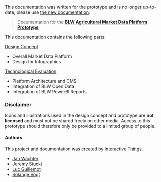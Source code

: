 <HintSpecimen warning>

This documentation was written for the prototype and is no longer up-to-date, please use [the new documentation](/storybook).

</HintSpecimen>

> Documentation for the [**BLW Agricultural Market Data Platform Prototype**](https://blw-data-platform-prototype.interactivethings.io)

<ImageSpecimen src="/img/blw-prototype_teaser.png" plain />

This documentation contains the following parts:

[Design Concept](/design)

- Overall Market Data Platform
- Design for Infographics

[Technological Evaluation](/technology)

- Platform Architecture and CMS
- Integration of BLW Open Data
- Integration of BLW PowerBI Reports

### Disclaimer

<HintSpecimen warning>

Icons and illustrations used in the design concept and prototype are **not licensed** and must not be shared freely on other media. Access to this prototype should therefore only be provided to a limited group of people.

</HintSpecimen>

#### Authors

This project and documentation was created by [Interactive Things](https://www.interactivethings.com).

- [Jan Wächter](jan@interactivethings.com)
- [Jeremy Stucki](jeremy@interactivethings.com)
- [Luc Guillemot](luc@interactivethings.com)
- [Solange Vogt](solange@interactivethings.com)
